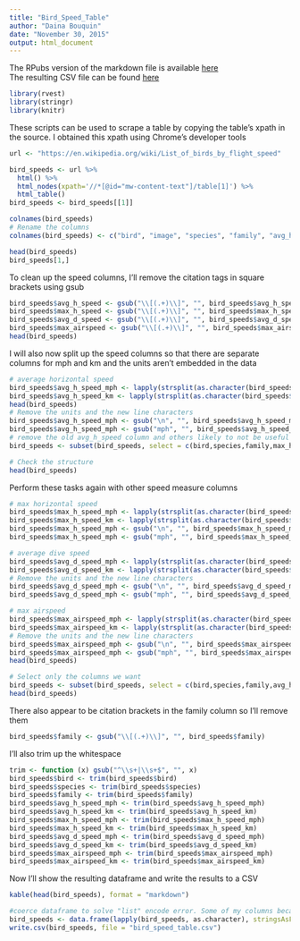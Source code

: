 ```yaml
---
title: "Bird_Speed_Table"
author: "Daina Bouquin"
date: "November 30, 2015"
output: html_document
---
```


The RPubs version of the markdown file is available [here](http://rpubs.com/dbouquin/IS607_final_birdspeedtable)    
The resulting CSV file can be found [here](https://github.com/dbouquin/Pigeons/blob/master/bird_speed_table.csv)

```r
library(rvest)
library(stringr)
library(knitr)
```

These scripts can be used to scrape a table by copying the table's xpath in the source. 
I obtained this xpath using Chrome's developer tools
```r
url <- "https://en.wikipedia.org/wiki/List_of_birds_by_flight_speed"

bird_speeds <- url %>%
  html() %>%
  html_nodes(xpath='//*[@id="mw-content-text"]/table[1]') %>%
  html_table()
bird_speeds <- bird_speeds[[1]]

colnames(bird_speeds)
# Rename the columns
colnames(bird_speeds) <- c("bird", "image", "species", "family", "avg_h_speed", "max_h_speed", "avg_d_speed", "max_airspeed", "flight")

head(bird_speeds)
bird_speeds[1,]
```

To clean up the speed columns, I'll remove the citation tags in square brackets using gsub
```r
bird_speeds$avg_h_speed <- gsub("\\[(.+)\\]", "", bird_speeds$avg_h_speed)
bird_speeds$max_h_speed <- gsub("\\[(.+)\\]", "", bird_speeds$max_h_speed)
bird_speeds$avg_d_speed <- gsub("\\[(.+)\\]", "", bird_speeds$avg_d_speed)
bird_speeds$max_airspeed <- gsub("\\[(.+)\\]", "", bird_speeds$max_airspeed)
head(bird_speeds)
```

I will also now split up the speed columns so that there are separate columns for mph and km and the units aren't embedded in the data

```r
# average horizontal speed
bird_speeds$avg_h_speed_mph <- lapply(strsplit(as.character(bird_speeds$avg_h_speed), "km/h"), "[", 2)
bird_speeds$avg_h_speed_km <- lapply(strsplit(as.character(bird_speeds$avg_h_speed), "km/h"), "[", 1)
head(bird_speeds)
# Remove the units and the new line characters
bird_speeds$avg_h_speed_mph <- gsub("\n", "", bird_speeds$avg_h_speed_mph)
bird_speeds$avg_h_speed_mph <- gsub("mph", "", bird_speeds$avg_h_speed_mph)
# remove the old avg_h_speed column and others likely to not be useful
bird_speeds <- subset(bird_speeds, select = c(bird,species,family,max_h_speed,avg_d_speed,max_airspeed,avg_h_speed_mph, avg_h_speed_km))

# Check the structure
head(bird_speeds)
```
Perform these tasks again with other speed measure columns
```r
# max horizontal speed
bird_speeds$max_h_speed_mph <- lapply(strsplit(as.character(bird_speeds$max_h_speed), "km/h"), "[", 2)
bird_speeds$max_h_speed_km <- lapply(strsplit(as.character(bird_speeds$max_h_speed), "km/h"), "[", 1)
bird_speeds$max_h_speed_mph <- gsub("\n", "", bird_speeds$max_h_speed_mph)
bird_speeds$max_h_speed_mph <- gsub("mph", "", bird_speeds$max_h_speed_mph)

# average dive speed
bird_speeds$avg_d_speed_mph <- lapply(strsplit(as.character(bird_speeds$avg_d_speed), "km/h"), "[", 2)
bird_speeds$avg_d_speed_km <- lapply(strsplit(as.character(bird_speeds$avg_d_speed), "km/h"), "[", 1)
# Remove the units and the new line characters
bird_speeds$avg_d_speed_mph <- gsub("\n", "", bird_speeds$avg_d_speed_mph)
bird_speeds$avg_d_speed_mph <- gsub("mph", "", bird_speeds$avg_d_speed_mph)

# max airspeed
bird_speeds$max_airspeed_mph <- lapply(strsplit(as.character(bird_speeds$max_airspeed), "km/h"), "[", 2)
bird_speeds$max_airspeed_km <- lapply(strsplit(as.character(bird_speeds$max_airspeed), "km/h"), "[", 1)
# Remove the units and the new line characters
bird_speeds$max_airspeed_mph <- gsub("\n", "", bird_speeds$max_airspeed_mph)
bird_speeds$max_airspeed_mph <- gsub("mph", "", bird_speeds$max_airspeed_mph)
head(bird_speeds)

# Select only the columns we want
bird_speeds <- subset(bird_speeds, select = c(bird,species,family,avg_h_speed_mph, avg_h_speed_km,max_h_speed_mph, max_h_speed_km, avg_d_speed_mph, avg_d_speed_km, max_airspeed_mph, max_airspeed_km ))
head(bird_speeds)
```
There also appear to be citation brackets in the family column so I'll remove them
```r
bird_speeds$family <- gsub("\\[(.+)\\]", "", bird_speeds$family)
```
I'll also trim up the whitespace
```r
trim <- function (x) gsub("^\\s+|\\s+$", "", x)
bird_speeds$bird <- trim(bird_speeds$bird)
bird_speeds$species <- trim(bird_speeds$species)
bird_speeds$family <- trim(bird_speeds$family)
bird_speeds$avg_h_speed_mph <- trim(bird_speeds$avg_h_speed_mph)
bird_speeds$avg_h_speed_km <- trim(bird_speeds$avg_h_speed_km)
bird_speeds$max_h_speed_mph <- trim(bird_speeds$max_h_speed_mph)
bird_speeds$max_h_speed_km <- trim(bird_speeds$max_h_speed_km)
bird_speeds$avg_d_speed_mph <- trim(bird_speeds$avg_d_speed_mph)
bird_speeds$avg_d_speed_km <- trim(bird_speeds$avg_d_speed_km)
bird_speeds$max_airspeed_mph <- trim(bird_speeds$max_airspeed_mph)
bird_speeds$max_airspeed_km <- trim(bird_speeds$max_airspeed_km)
```

Now I'll show the resulting dataframe and write the results to a CSV
```r
kable(head(bird_speeds), format = "markdown")

#coerce dataframe to solve "list" encode error. Some of my columns became type "list", so the data.frame was no longer 2-dimensional and couldn't be exported to a 2d csv-file
bird_speeds <- data.frame(lapply(bird_speeds, as.character), stringsAsFactors=FALSE)
write.csv(bird_speeds, file = "bird_speed_table.csv")
```
